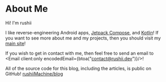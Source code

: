 
# About Me

Hi! I'm rushii

I like reverse-engineering Android apps, [Jetpack Compose], and [Kotlin]!
If you want to see more about me and my projects, then you should visit
my [main site](https://rushii.dev)!

If you wish to get in contact with me, then feel free to send an email to
<Email client:only encodedEmail={btoa("contact@rushii.dev")}/>!

All of the source code for this blog, including the articles, is public on GitHub! [rushiiMachine/blog]

[Jetpack Compose]: https://developer.android.com/compose
[Kotlin]: https://kotlinlang.org/

[rushiiMachine/blog]: https://github.com/rushiiMachine/blog
